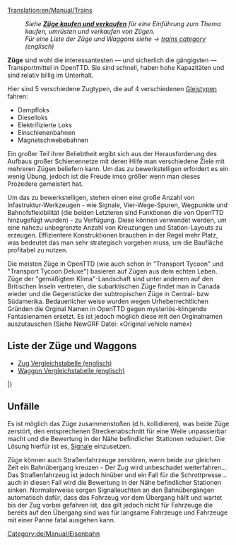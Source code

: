 [[Translation:en/Manual/Trains]]
{{de/Manual/Inhaltsverzeichnis}}
:''Siehe '''[[de/Manual/Züge kaufen und verkaufen|Züge kaufen und verkaufen]]''' für eine Einführung zum Thema kaufen, umrüsten und verkaufen von Zügen.''
:''Für eine Liste der Züge und Waggons siehe -> [[:Category:en/Manual/Trains|trains category]] (englisch)''

'''Züge''' sind wohl die interessantesten — und sicherlich die gängigsten — Transportmittel in OpenTTD. Sie sind schnell, haben hohe Kapazitäten und sind relativ billig im Unterhalt. 

Hier sind 5 verschiedene Zugtypen, die auf 4 verschiedenen [[de/Gleistyp|Gleistypen]] fahren:
*Dampfloks
*Dieselloks
*Elektrifizierte Loks
*Einschienenbahnen
*Magnetschwebebahnen


Ein großer Teil ihrer Beliebtheit ergibt sich aus der Herausforderung des Aufbaus großer Schienennetze mit deren Hilfe man verschiedene Ziele mit mehreren Zügen beliefern kann. Um das zu bewerkstelligen erfordert es ein wenig Übung, jedoch ist die Freude imso größer wenn man dieses Prozedere gemeistert hat.

Um das zu bewerkstelligen, stehen einen eine große Anzahl von Infastruktur-Werkzeugen - wie Signale, Vier-Wege-Spuren, Wegpunkte und Bahnofsflexibilität (die beiden Letzteren sind Funktionen die von OpenTTD hinzugefügt wurden) - zu Verfügung.
Diese können verwendet werden, um eine nahezu unbegrenzte Anzahl von Kreuzungen und Station-Layouts zu erzeugen.
Effizientere Konstruktionen brauchen in der Regel mehr Platz, was bedeutet das man sehr strategisch vorgehen muss, um die Baufläche profitabel zu nutzen.

Die meisten Züge in OpenTTD (wie auch schon in "Transport Tycoon" und "Transport Tycoon Deluxe") basieren auf Zügen aus dem echten Leben. Züge der "gemäßigtem Klima"-Landschaft sind unter anderem auf den Britischen Inseln vertreten, die subarktischen Züge findet man in Canada wieder und die Gegenstücke der subtropischen Züge in Central- bzw Südamerika. Bedauerlicher weise wurden wegen Urheberrechtlichen Gründen die Orginal Namen in OpenTTD gegen mysteriös-klingende Fantasienamen ersetzt. Es ist jedoch möglich diese mit den Orginalnamen auszutauschen (Siehe NewGRF Datei: «Original vehicle name»)  

==Liste der Züge und Waggons==

* [[en/Manual/Base Set/Trains/Train Comparison|Zug Vergleichstabelle (englisch)]]
* [[en/Manual/Base Set/Trains/Carriages Comparison|Waggon Vergleichstabelle (englisch)]]

{{de/Manual/FahrzeugListe/Start}}
{{en/Manual/VehicleTable/Header|Dampf}}
{{en/Manual/VehicleTable/Row|
*[[File:en/Manual/Base Set/Trains/Kirbypaultank.png|Kirby Paul Tank Zugmaschine]] [[de/Manual/Base Set/Trains/Kirby Paul Tank|Kirby Paul Tank]]
*[[File:en/Manual/Base Set/Trains/Chaneyjubilee.png|Chaney "Jubilee" Zugmaschine]] [[de/Manual/Base Set/Trains/Chaney 'Jubilee'|Chaney "Jubilee"]]
*[[File:en/Manual/Base Set/Trains/Ginzua4.png|Ginzu "A4" Zugmaschine]] [[de/Manual/Base Set/Trains/Ginzu 'A4'|Ginzu "A4"]]
*[[File:en/Manual/Base Set/Trains/Sh8p.png|SH "8P" Zugmaschine]] [[de/Manual/Base Set/Trains/SH '8P'|SH "8P"]]
|
*[[File:en/Manual/Base Set/Trains/Wills280.png|Wills 2-8-0 Zugmaschine]] [[en/Manual/Base Set/Trains/Wills 2-8-0]]
|
*[[File:en/Manual/Base Set/Trains/Wills280.png|Wills 2-8-0 Zugmaschine]] [[en/Manual/Base Set/Trains/Wills 2-8-0]]
|
*[[File:en/Manual/Base Set/Trains/Powernautchoochoo.png|Ploddyphut Choo-Choo Zugmaschine]] [[en/Manual/Base Set/Trains/Ploddyphut Choo-Choo]]
*[[File:en/Manual/Base Set/Trains/Ploddyphutchoochoo.png|Powernaut Choo-Choo Zugmaschine]] [[en/Manual/Base Set/Trains/Powernaut Choo-Choo]]
*[[File:en/Manual/Base Set/Trains/Mightymoverchoochoo.png|Might Mover Choo-Choo Zugmaschine]] [[en/Manual/Base Set/Trains/Mightymover Choo-Choo]]
}}
{{en/Manual/VehicleTable/Header|Diesel}}
{{en/Manual/VehicleTable/Row|
*[[File:en/Manual/Base Set/Trains/Manleymoreldmu.png|Manley-Morel DMU Zugmaschine]] [[de/Manual/Base Set/Trains/Manley-Morel DMU|Manley-Morel DMU]]
*[[File:en/Manual/Base Set/Trains/Shhendry25.png|SH/Hendry "25" Zugmaschine]] [[de/Manual/Base Set/Trains/Hendry '25'|SH/Hendry "25"]]
*[[File:en/Manual/Base Set/Trains/Uu37.png|UU "37" Zugmaschine]] [[de/Manual/Base Set/Trains/UU '37'|UU "37"]]
*[[File:en/Manual/Base Set/Trains/Floss47.png|Floss "47" Zugmaschine]] [[de/Manual/Base Set/Trains/Floss '47'|Floss "47"]]
*[[File:en/Manual/Base Set/Trains/Sh125.png|SH "125" Zugmaschine]] [[de/Manual/Base Set/Trains/SH '125'|SH "125"]]
*[[File:en/Manual/Base Set/Trains/Dash.png|"Dash" Zugmaschine]] [[de/Manual/Base Set/Trains/Dash|'Dash']]
|
*[[File:en/Manual/Base Set/Trains/Mjs250.png|MJS 250 Zugmaschine]] [[de/MJS250|MJS250]]
*[[File:en/Manual/Base Set/Trains/Kelling3100.png|Kelling 3100 Zugmaschine]] [[de/Kelling 3100|Kelling 3100]]
*[[File:en/Manual/Base Set/Trains/Cs4000.png|CS4000 Zugmaschine]] [[de/CS4000|CS4000]]
*[[File:en/Manual/Base Set/Trains/Cs2400.png|CS2400 Zugmaschine]] [[de/CS2400|CS2400]]
*[[File:en/Manual/Base Set/Trains/Mjs1000.png|MJS 1000 Zugmaschine]] [[de/MJS 1000|MJS 1000]]
*[[File:en/Manual/Base Set/Trains/Centennial.png|Centennial Zugmaschine]] [[de/Centennial|Centennial]]
*[[File:en/Manual/Base Set/Trains/Turnerturbo.png|Turner Turbo]] [[de/Turner Turbo|Turner Turbo]]
|
*[[File:en/Manual/Base Set/Trains/Mjs250.png|MJS 250 Zugmaschine]] [[de/MJS250|MJS250]]
*[[File:en/Manual/Base Set/Trains/Kelling3100.png|Kelling 3100 Zugmaschine]] [[de/Kelling 3100|Kelling 3100]]
*[[File:en/Manual/Base Set/Trains/Cs4000.png|CS4000 Zugmaschine]] [[de/CS4000|CS4000]]
*[[File:en/Manual/Base Set/Trains/Cs2400.png|CS2400 Zugmaschine]] [[de/CS2400|CS2400]]
*[[File:en/Manual/Base Set/Trains/Mjs1000.png|MJS 1000 Zugmaschine]] [[de/MJS 1000|MJS 1000]]
*[[File:en/Manual/Base Set/Trains/Centennial.png|Centennial Zugmaschine]] [[de/Centennial|Centennial]]
*[[File:en/Manual/Base Set/Trains/Turnerturbo.png|Turner Turbo]] [[de/Turner Turbo|Turner Turbo]]
|
*[[File:en/Manual/Base Set/Trains/Ploddyphutdiesel.png|Ploddyphut Diesel]] [[de/Ploddyphut Diesel|Ploddyphut Diesel]]
*[[File:en/Manual/Base Set/Trains/Powernautdiesel.png|Powernaut Diesel]] [[de/Powernaut Diesel|Powernaut Diesel]]
}}
{{en/Manual/VehicleTable/Header|Elektrisch}}
{{en/Manual/VehicleTable/Row|
*[[File:en/Manual/Base Set/Trains/Sh30.png|SH "30" Zugmaschine]] [[de/SH '30'|SH "30"]]
*[[File:en/Manual/Base Set/Trains/Sh40.png|SH "40" Zugmaschine]] [[de/SH '40'|SH "40"]]
*[[File:en/Manual/Base Set/Trains/Tim.png|"T.I.M" Zugmaschine]] [[de/'T.I.M.'|"T.I.M."]]
*[[File:en/Manual/Base Set/Trains/Asiastar.png|"Asiastar" Zugmaschine]] [[de/AsiaStar|"AsiaStar"]]
|
Keine
|
Keine
|
Keine
}}
{{en/Manual/VehicleTable/Header|Einschienenbahn}}
{{en/Manual/VehicleTable/Row|
*[[File:en/Manual/Base Set/Trains/X2001.png|X2001 Monorail Zugmaschine]] [[de/X2001|'X2001']]
*[[File:en/Manual/Base Set/Trains/Millenniumz1.png|Milennium 'Z1' Monorail Zugmaschine]] [[de/Millennium Z1|'Millennium Z1']]
|
*[[File:en/Manual/Base Set/Trains/X2001.png|X2001 Monorail Zugmaschine]] [[de/X2001|'X2001']]
*[[File:en/Manual/Base Set/Trains/Millenniumz1.png|Milennium 'Z1' Monorail Zugmaschine]] [[de/Millennium Z1|'Millennium Z1']]
|
*[[File:en/Manual/Base Set/Trains/X2001.png|X2001 Monorail Zugmaschine]] [[de/X2001|'X2001']]
*[[File:en/Manual/Base Set/Trains/Millenniumz1.png|Milennium 'Z1' Monorail Zugmaschine]] [[de/Millennium Z1|'Millennium Z1']]
|
*[[File:en/Manual/Base Set/Trains/Wizzowowz99.png|Wizzowow 'Z99' Monorail Zugmaschine]] [[de/Wizzowow Z99|Wizzowow Z99]]
}}
{{en/Manual/VehicleTable/Header|Magnetschwebebahn}}
{{en/Manual/VehicleTable/Row|
*[[File:en/Manual/Base Set/Trains/Lev1leviathan.png|MagLev Zugmaschine 1: Leviathan]] [[de/Manual/Base Set/Trains/Lev1 'Leviathan'|Lev1 'Leviathan']]
*[[File:en/Manual/Base Set/Trains/Lev2cyclops.png|MagLev Zugmaschine 2: Cyclops]] [[de/Lev2 'Cyclops'|Lev2 'Cyclops']]
*[[File:en/Manual/Base Set/Trains/Lev3pegasus.png|MagLev Zugmaschine 3: Pegasus]] [[de/Lev3 'Pegasus'|Lev3 'Pegasus']]
*[[File:en/Manual/Base Set/Trains/Lev4chimaerarhead.png|MagLev Zugmaschine 4: Chimaera (front)]] [[de/Lev4 'Chimaera'|Lev4 'Chimaera']]
|
*[[File:en/Manual/Base Set/Trains/Lev1leviathan.png|MagLev Zugmaschine 1: Leviathan]] [[de/Manual/Base Set/Trains/Lev1 'Leviathan'|Lev1 'Leviathan']]
*[[File:en/Manual/Base Set/Trains/Lev2cyclops.png|MagLev Zugmaschine 2: Cyclops]] [[de/Lev2 'Cyclops'|Lev2 'Cyclops']]
*[[File:en/Manual/Base Set/Trains/Lev3pegasus.png|MagLev Zugmaschine 3: Pegasus]] [[de/Lev3 'Pegasus'|Lev3 'Pegasus']]
*[[File:en/Manual/Base Set/Trains/Lev4chimaerarhead.png|MagLev Zugmaschine 4: Chimaera (front)]] [[de/Lev4 'Chimaera'|Lev4 'Chimaera']]
|
*[[File:en/Manual/Base Set/Trains/Lev1leviathan.png|MagLev Zugmaschine 1: Leviathan]] [[de/Manual/Base Set/Trains/Lev1 'Leviathan'|Lev1 'Leviathan']]
*[[File:en/Manual/Base Set/Trains/Lev2cyclops.png|MagLev Zugmaschine 2: Cyclops]] [[de/Lev2 'Cyclops'|Lev2 'Cyclops']]
*[[File:en/Manual/Base Set/Trains/Lev3pegasus.png|MagLev Zugmaschine 3: Pegasus]] [[de/Lev3 'Pegasus'|Lev3 'Pegasus']]
*[[File:en/Manual/Base Set/Trains/Lev4chimaerarhead.png|MagLev Zugmaschine 4: Chimaera (front)]] [[de/Lev4 'Chimaera'|Lev4 'Chimaera']]
|
*[[File:en/Manual/Base Set/Trains/Wizzowowrocketeer.png|Toyland Wizzowow Rocketeer]] [[de/Wizzowow Rocketeer|Wizzowow Rocketeer]]
}}
{{en/Manual/VehicleTable/Header|Waggons}}
{{en/Manual/VehicleTable/Row|
*[[File:en/Manual/Base Set/Trains/Passengercarriage.png|Standard Passenger Carriage]] [[de/Passagierwaggon|Passagierwaggon]]
*[[File:en/Manual/Base Set/Trains/Mailvan.png|Standard Mail Van]] [[de/Postwaggon|Postwaggon]]
*[[File:en/Manual/Base Set/Trains/Coaltruck.png|Standard Coal Truck]] [[de/Kohlewaggon|Kohlewaggon]]
*[[File:en/Manual/Base Set/Trains/Oiltanker car.png|Standard Oil Tanker]] [[de/Öltanker]]
*[[File:en/Manual/Base Set/Trains/Livestockvan.png|Standard Livestock Van]] [[de/Lebensmitteltransporter|Lebensmitteltransporter]]
*[[File:en/Manual/Base Set/Trains/Goodsvan.png|Standard Goods Van]] [[de/Güterwaggon|Güterwaggon]]
*[[File:en/Manual/Base Set/Trains/Grainhopper.png|Standard Grain Hopper]] [[de/Getreidewaggon|Getreidewaggon]]
*[[File:en/Manual/Base Set/Trains/Woodtruck.png|Standard Wood Truck]] [[de/Holzwaggon|Holzwaggon]]
*[[File:en/Manual/Base Set/Trains/Ironorehopper.png|Standard Iron Ore Hopper]] [[de/Eisenerzwaggon|Eisenerzwaggon]]
*[[File:en/Manual/Base Set/Trains/Steeltruck.png|Standard Steel Truck]] [[de/Stahltransporter|Stahltransporter]]
*[[File:en/Manual/Base Set/Trains/Armouredvan.png|Standard Armoured Van]] [[de/Sicherheitstransporter|Sicherheitstransporter]]
|
*[[File:en/Manual/Base Set/Trains/Passengercarriagex.png|Tropical and Sub-arctic Passenger Carriage]] [[de/Passagierwaggon|Passagierwaggon]]
*[[File:en/Manual/Base Set/Trains/Mailvan.png|Standard Mail Van]] [[de/Postwaggon|Postwaggon]]
*[[File:en/Manual/Base Set/Trains/Coaltruck.png|Standard Coal Truck]] [[de/Kohlewaggon|Kohlewaggon]]
*[[File:en/Manual/Base Set/Trains/Oiltanker car.png|Standard Oil Tanker]] [[de/Öltanker]]
*[[File:en/Manual/Base Set/Trains/Livestockvan.png|Standard Livestock Van]] [[de/Lebensmitteltransporter|Lebensmitteltransporter]]
*[[File:en/Manual/Base Set/Trains/Goodsvan.png|Standard Goods Van]] [[de/Güterwaggon|Güterwaggon]]
*[[File:en/Manual/Base Set/Trains/Grainhopper.png|Standard Grain Hopper]] [[de/Getreidewaggon|Getreidewaggon]]
*[[File:en/Manual/Base Set/Trains/Woodtruck.png|Standard Wood Truck]] [[de/Holzwaggon|Holzwaggon]]
*[[File:en/Manual/Base Set/Trains/Armouredvan.png|Standard Armoured Van]] [[de/Sicherheitstransporter|Sicherheitstransporter]]
*[[File:en/Manual/Base Set/Trains/Foodvan.png|Tropical and Sub-arctic Food Van]] [[de/Tropischer und Sub-arktischer Lebensmitteltransporter|Lebensmitteltransporter]]
*[[File:en/Manual/Base Set/Trains/Papertruck.png|Tropical and Sub-arctic Paper Truck]] [[de/Papiertransporter|Papiertransporter]]
|
*[[File:en/Manual/Base Set/Trains/Passengercarriagex.png|Tropical and Sub-arctic Passenger Carriage]] [[de/Passagierwaggon|Passagierwaggon]]
*[[File:en/Manual/Base Set/Trains/Mailvan.png|Standard Mail Van]] [[de/Postwaggon|Postwaggon]]
*[[File:en/Manual/Base Set/Trains/Oiltanker car.png|Standard Oil Tanker]] [[de/Öltanker]]
*[[File:en/Manual/Base Set/Trains/Goodsvan.png|Standard Goods Van]] [[de/Güterwaggon|Güterwaggon]]
*[[File:en/Manual/Base Set/Trains/Grainhopper.png|Standard Grain Hopper]] [[de/Getreidewaggon|Getreidewaggon]]
*[[File:en/Manual/Base Set/Trains/Woodtruck.png|Standard Wood Truck]] [[de/Holzwaggon|Holzwaggon]]
*[[File:en/Manual/Base Set/Trains/Armouredvan.png|Standard Armoured Van]] [[de/Sicherheitstransporter|Sicherheitstransporter]]
*[[File:en/Manual/Base Set/Trains/Foodvan.png|Tropical and Sub-arctic Food Van]] [[de/Tropischer und Sub-arktischer Lebensmitteltransporter|Lebensmitteltransporter]]
*[[File:en/Manual/Base Set/Trains/Copperorehopper.png|Tropical Copper Ore Hopper]] [[de/Kupfererzwaggon|Kupfererzwaggon]]
*[[File:en/Manual/Base Set/Trains/Watertanker.png|Tropical Water Tanker]] [[de/Wassertanker|Wassertanker]]
*[[File:en/Manual/Base Set/Trains/Fruittruck.png|Tropical Fruit Truck]] [[de/Fruchttransporter|Fruchttransporter]]
*[[File:en/Manual/Base Set/Trains/Rubbertruck.png|Tropcial Rubber Truck]] [[de/Kautschukwaggon|Kautschukwaggon]]
|
*[[File:en/Manual/Base Set/Trains/Passengercarriagetoyland.png|Standard Passenger Carriage]] [[de/Passagierwaggon|Passagierwaggon]]
*[[File:en/Manual/Base Set/Trains/Mailvanx.png|Standard Mail Van]] [[de/Postwaggon|Postwaggon]]
*[[File:en/Manual/Base Set/Trains/Sugartruck.png|Toyland Sugar Truck]] [[de/Zuckertransporter|Zuckertransporter]]
*[[File:en/Manual/Base Set/Trains/Candyflosshopper.png|Toyland Candyfloss Hopper]] [[de/Zuckerwattewaggon|Zuckerwattewaggon]]
*[[File:en/Manual/Base Set/Trains/Toffeehopper.png|Toyland Toffee Hopper]] [[de/Karamellwaggon|Karamellwaggon]]
*[[File:en/Manual/Base Set/Trains/Bubblevan.png|Toyland Bubble Van]] [[de/Luftblasentransporter|Luftblasentransporter]]
*[[File:en/Manual/Base Set/Trains/Colatanker.png|Toyland Cola Tanker]] [[de/Colatanker|Colatanker]]
*[[File:en/Manual/Base Set/Trains/Sweetvan.png|Toyland Sweet Van]] [[de/Bonbontransporter|Bonbontransporter]]
*[[File:en/Manual/Base Set/Trains/Toyvan.png|Toyland Toy Van]] [[de/Spielzeugtransporter|Spielzeugtransporter]]
*[[File:en/Manual/Base Set/Trains/Batterytruck.png|Toyland Battery Truck]] [[de/Batterietransporter|Batterietransporter]]
*[[File:en/Manual/Base Set/Trains/Fuzzydrinktruck.png|Toyland Fuzzy Drink Truck]] [[de/Limonadentransporter|Limonadentransporter]]
*[[File:en/Manual/Base Set/Trains/Plastictruck.png|Toyland Plastic Truck]] [[de/Plastiktransporter|Plastiktransporter]]
}}
|}

==Unfälle==
Es ist möglich das Züge zusammenstoßen (d.h. kollidieren), was beide Züge zerstört, den entsprechenen Streckenabschnitt für eine Weile unpassierbar macht und die Bewertung in der Nähe befindlicher Stationen reduziert. Die Lösung hierfür ist es, [[de/Manual/Signale|Signale]] einzusetzen.

Züge können auch Straßenfahrzeuge zerstören, wenn beide zur gleichen Zeit ein Bahnübergang kreuzen - Der Zug wird unbeschadet weiterfahren... Das Straßenfahrzeug ist jedoch hinüber und ein Fall für die Schrottpresse... auch in diesen Fall wird die Bewertung in der Nähe befindlicher Stationen sinken. Normalerweise sorgen Signalleuchten an den Bahnübergängen automatisch dafür, dass das Fahrzeug vor dem Übergang hällt und wartet bis der Zug vorbei gefahren ist, das gilt jedoch nicht für Fahrzeuge die bereits auf den Übergang sind was für langsame Fahrzeuge und Fahrzeuge mit einer Panne fatal ausgehen kann. 

[[Category:de/Manual/Eisenbahn]]
